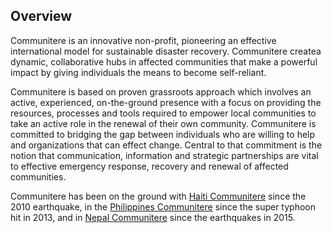 ==Overview==
Communitere is an innovative non-profit, pioneering an effective international model for sustainable disaster recovery. Communitere createa dynamic, collaborative hubs in affected communities that make a powerful impact by giving individuals the means to become self-reliant.

Communitere is based on proven grassroots approach which involves an active, experienced, on-the-ground presence with a focus on providing the resources, processes and tools required to empower local communities to take an active role in the renewal of their own community. Communitere is committed to bridging the gap between individuals who are willing to help and organizations that can effect change. Central to that commitment is the notion that communication, information and strategic partnerships are vital to effective emergency response, recovery and renewal of affected communities.

Communitere has been on the ground with [[Haiti Communitere]] since the 2010 earthquake, in the [[Philippines Communitere]] since the super typhoon hit in 2013, and in [[Nepal Communitere]] since the earthquakes in 2015.
